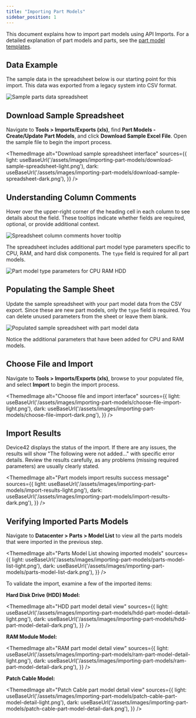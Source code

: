 ```yaml
---
title: "Importing Part Models"
sidebar_position: 1
---
```



This document explains how to import part models using API Imports. For a detailed explanation of part models and parts, see the [part model templates](infrastructure-management/parts-and-parts-slots/part-model-templates.mdx).

## Data Example

The sample data in the spreadsheet below is our starting point for this import. This data was exported from a legacy system into CSV format.

![Sample parts data spreadsheet](/assets/images/importing-part-models/sample-parts-data.png)

## Download Sample Spreadsheet

Navigate to **Tools > Imports/Exports (xls)**, find **Part Models - Create/Update Part Models**, and click **Download Sample Excel File**. Open the sample file to begin the import process.

<ThemedImage
  alt="Download sample spreadsheet interface"
  sources={{
    light: useBaseUrl('/assets/images/importing-part-models/download-sample-spreadsheet-light.png'),
    dark: useBaseUrl('/assets/images/importing-part-models/download-sample-spreadsheet-dark.png'),
  }}
/>

## Understanding Column Comments

Hover over the upper-right corner of the heading cell in each column to see details about the field. These tooltips indicate whether fields are required, optional, or provide additional context.

![Spreadsheet column comments hover tooltip](/assets/images/importing-part-models/column-comments-hover.png)

The spreadsheet includes additional part model type parameters specific to CPU, RAM, and hard disk components. The `type` field is required for all part models.

![Part model type parameters for CPU RAM HDD](/assets/images/importing-part-models/part-model-type-parameters.png)

## Populating the Sample Sheet

Update the sample spreadsheet with your part model data from the CSV export. Since these are new part models, only the `type` field is required. You can delete unused parameters from the sheet or leave them blank.

![Populated sample spreadsheet with part model data](/assets/images/importing-part-models/populated-sample-sheet.png)

Notice the additional parameters that have been added for CPU and RAM models. 

## Choose File and Import

Navigate to **Tools > Imports/Exports (xls)**, browse to your populated file, and select **Import** to begin the import process.

<ThemedImage
  alt="Choose file and import interface"
  sources={{
    light: useBaseUrl('/assets/images/importing-part-models/choose-file-import-light.png'),
    dark: useBaseUrl('/assets/images/importing-part-models/choose-file-import-dark.png'),
  }}
/>

## Import Results

Device42 displays the status of the import. If there are any issues, the results will show "The following were not added..." with specific error details. Review the results carefully, as any problems (missing required parameters) are usually clearly stated.

<ThemedImage
  alt="Part models import results success message"
  sources={{
    light: useBaseUrl('/assets/images/importing-part-models/import-results-light.png'),
    dark: useBaseUrl('/assets/images/importing-part-models/import-results-dark.png'),
  }}
/>

## Verifying Imported Parts Models

Navigate to **Datacenter > Parts > Model List** to view all the parts models that were imported in the previous step.

<ThemedImage
  alt="Parts Model List showing imported models"
  sources={{
    light: useBaseUrl('/assets/images/importing-part-models/parts-model-list-light.png'),
    dark: useBaseUrl('/assets/images/importing-part-models/parts-model-list-dark.png'),
  }}
/>

To validate the import, examine a few of the imported items:

**Hard Disk Drive (HDD) Model:**

<ThemedImage
  alt="HDD part model detail view"
  sources={{
    light: useBaseUrl('/assets/images/importing-part-models/hdd-part-model-detail-light.png'),
    dark: useBaseUrl('/assets/images/importing-part-models/hdd-part-model-detail-dark.png'),
  }}
/>

**RAM Module Model:**

<ThemedImage
  alt="RAM part model detail view"
  sources={{
    light: useBaseUrl('/assets/images/importing-part-models/ram-part-model-detail-light.png'),
    dark: useBaseUrl('/assets/images/importing-part-models/ram-part-model-detail-dark.png'),
  }}
/>

**Patch Cable Model:**

<ThemedImage
  alt="Patch Cable part model detail view"
  sources={{
    light: useBaseUrl('/assets/images/importing-part-models/patch-cable-part-model-detail-light.png'),
    dark: useBaseUrl('/assets/images/importing-part-models/patch-cable-part-model-detail-dark.png'),
  }}
/>
